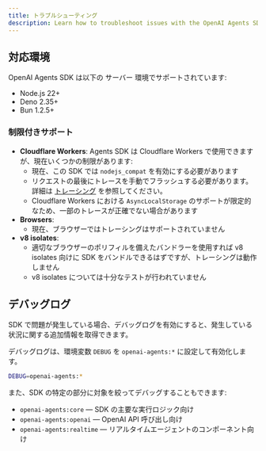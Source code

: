 ```yaml
---
title: トラブルシューティング
description: Learn how to troubleshoot issues with the OpenAI Agents SDK.
---
```


## 対応環境

OpenAI Agents SDK は以下の サーバー 環境でサポートされています:

- Node.js 22+
- Deno 2.35+
- Bun 1.2.5+

### 制限付きサポート

- **Cloudflare Workers**: Agents SDK は Cloudflare Workers で使用できますが、現在いくつかの制限があります:
  - 現在、この SDK では `nodejs_compat` を有効にする必要があります
  - リクエストの最後にトレースを手動でフラッシュする必要があります。詳細は [トレーシング](/openai-agents-js/ja/guides/tracing#export-loop-lifecycle) を参照してください。
  - Cloudflare Workers における `AsyncLocalStorage` のサポートが限定的なため、一部のトレースが正確でない場合があります
- **Browsers**:
  - 現在、ブラウザーではトレーシングはサポートされていません
- **v8 isolates**:
  - 適切なブラウザーのポリフィルを備えたバンドラーを使用すれば v8 isolates 向けに SDK をバンドルできるはずですが、トレーシングは動作しません
  - v8 isolates については十分なテストが行われていません

## デバッグログ

SDK で問題が発生している場合、デバッグログを有効にすると、発生している状況に関する追加情報を取得できます。

デバッグログは、環境変数 `DEBUG` を `openai-agents:*` に設定して有効化します。

```bash
DEBUG=openai-agents:*
```

また、SDK の特定の部分に対象を絞ってデバッグすることもできます:

- `openai-agents:core` — SDK の主要な実行ロジック向け
- `openai-agents:openai` — OpenAI API 呼び出し向け
- `openai-agents:realtime` — リアルタイムエージェントのコンポーネント向け
